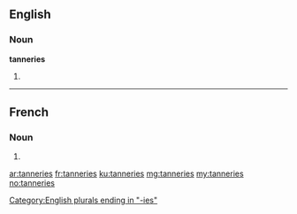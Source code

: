 ==English==

===Noun===
'''tanneries'''

# {{plural of|tannery}}

[[Category:English plurals ending in "-ies"]]

----

==French==

===Noun===
{{head|fr|g=f-p}}

# {{plural of|tannerie|lang=fr}}

[[ar:tanneries]]
[[fr:tanneries]]
[[ku:tanneries]]
[[mg:tanneries]]
[[my:tanneries]]
[[no:tanneries]]